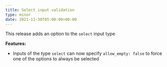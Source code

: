 ```yaml
---
title: Select input validation
type: minor
date: 2021-11-30T05:00:00+00:00
---
```

This release adds an option to the `select` input type

**Features:**

* Inputs of the type `select` can now specify `allow_empty: false` to force one of the options to always be selected
